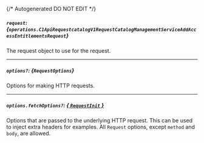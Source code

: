 {/* Autogenerated DO NOT EDIT  */}

##### `request`: *{`operations.C1ApiRequestcatalogV1RequestCatalogManagementServiceAddAccessEntitlementsRequest`}*
The request object to use for the request.

<Collapsible openLabel={Labels.showProperties} closeLabel={Labels.hideProperties}>
  <C1ApiRequestcatalogV1RequestCatalogManagementServiceAddAccessEntitlementsRequest />
</Collapsible>

---
##### `options?`: *{`RequestOptions`}*
Options for making HTTP requests.

---
##### `options.fetchOptions?`: [*{ `RequestInit` }*](https://developer.mozilla.org/en-US/docs/Web/API/Request/Request#options)
Options that are passed to the underlying HTTP request. This can be used to inject extra headers for examples. All `Request` options, except `method` and `body`, are allowed.

